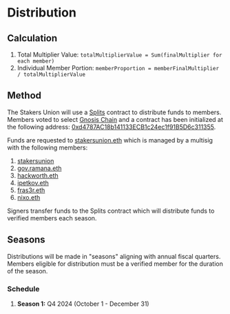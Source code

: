 # Distribution

## Calculation

1. Total Multiplier Value: `totalMultiplierValue = Sum(finalMultiplier for each member)`
2. Individual Member Portion: `memberProportion = memberFinalMultiplier / totalMultiplierValue`

## Method

The Stakers Union will use a [Splits](https://splits.org/) contract to distribute funds to members. Members voted to select [Gnosis Chain](https://www.gnosis.io/) and a contract has been initialized at the following address: [0xd4787AC18b141133ECB1c24ec1f91B5D6c311355](https://app.splits.org/accounts/0xd4787AC18b141133ECB1c24ec1f91B5D6c311355/?chainId=100).

Funds are requested to [stakersunion.eth](https://app.ens.domains/stakersunion.eth) which is managed by a multisig with the following members:

1. [stakersunion](https://etherscan.io/address/0xb1c125e5cD5f4f7B473cb59C999f82B2583C4459)
2. [gov.ramana.eth](https://etherscan.io/address/0xB0De8cB8Dcc8c5382c4b7F3E978b491140B2bC55)
3. [hackworth.eth](https://etherscan.io/address/0xc799bE8De03F20B2D3b101E6F6516D614e6fFe06)
4. [ipetkov.eth](https://etherscan.io/address/0xe6b5A31d8bb53D2C769864aC137fe25F4989f1fd)
5. [fras3r.eth](https://etherscan.io/address/0x7ddC7359bE75DDed606F7bE2FF140E90F21C0997)
6. [nixo.eth](https://etherscan.io/address/0x5554672e67bA866B9861701D0e0494AB324aD19A)

Signers transfer funds to the Splits contract which will distribute funds to verified members each season.

## Seasons

Distributions will be made in "seasons" aligning with annual fiscal quarters. Members eligible for distribution must be a verified member for the duration of the season.

### Schedule

1. **Season 1:** Q4 2024 (October 1 - December 31)
